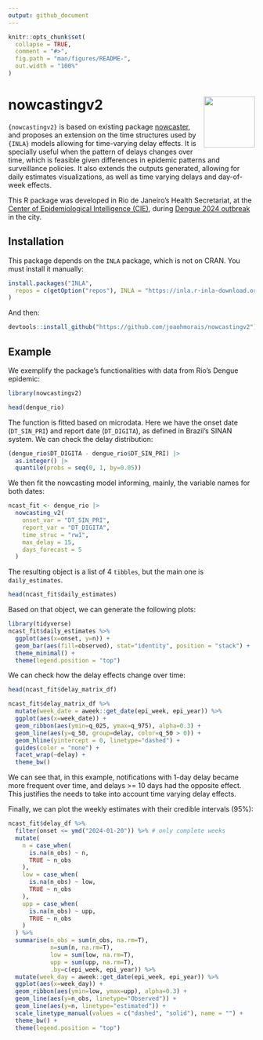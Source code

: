 ```yaml
---
output: github_document
---
```


<!-- README.md is generated from README.Rmd. Please edit that file -->

```r
knitr::opts_chunk$set(
  collapse = TRUE,
  comment = "#>",
  fig.path = "man/figures/README-",
  out.width = "100%"
)
```

# nowcastingv2 <img src="man/figures/logo.png" align="right" height="104" alt="" />

<!-- badges: start -->
<!-- badges: end -->

`{nowcastingv2}` is based on existing package [nowcaster](https://covid19br.github.io/nowcaster/), and proposes an extension on the time structures used by `{INLA}` models allowing for time-varying delay effects. It is specially useful when the pattern of delays changes over time, which is feasible given differences in epidemic patterns and surveillance policies. It also extends the outputs generated, allowing for daily estimates visualizations, as well as time varying delays and day-of-week effects. 

This R package was developed in Rio de Janeiro's Health Secretariat, at the [Center of Epidemiological Intelligence (CIE)](https://epirio.svs.rio.br/), during [Dengue 2024 outbreak](https://www.atachcommunity.com/resources/first-wins-library/effective-preparedness-and-response-to-dengue-through-multisectoral-coordination/) in the city.

## Installation

This package depends on the `INLA` package, which is not on CRAN. You must install it manually:

```r
install.packages("INLA", 
  repos = c(getOption("repos"), INLA = "https://inla.r-inla-download.org/R/stable")
)

```

And then:

```r

devtools::install_github("https://github.com/joaohmorais/nowcastingv2")
```

## Example

We exemplify the package's functionalities with data from Rio's Dengue epidemic:

```r
library(nowcastingv2)

head(dengue_rio)
```



The function is fitted based on microdata. Here we have the onset date (`DT_SIN_PRI`) and report date (`DT_DIGITA`), as defined in Brazil's SINAN system. We can check the delay distribution:

```r
(dengue_rio$DT_DIGITA - dengue_rio$DT_SIN_PRI) |>
  as.integer() |>
  quantile(probs = seq(0, 1, by=0.05))
```

We then fit the nowcasting model informing, mainly, the variable names for both dates:

```r
ncast_fit <- dengue_rio |>
  nowcasting_v2(
    onset_var = "DT_SIN_PRI",
    report_var = "DT_DIGITA",
    time_struc = "rw1", 
    max_delay = 15,
    days_forecast = 5
  )
```


The resulting object is a list of 4 `tibbles`, but the main one is `daily_estimates`.

```r
head(ncast_fit$daily_estimates)
```

Based on that object, we can generate the following plots:

```r
library(tidyverse)
ncast_fit$daily_estimates %>% 
  ggplot(aes(x=onset, y=n)) + 
  geom_bar(aes(fill=observed), stat="identity", position = "stack") + 
  theme_minimal() + 
  theme(legend.position = "top")
```



We can check how the delay effects change over time:

```r
head(ncast_fit$delay_matrix_df)

ncast_fit$delay_matrix_df %>% 
  mutate(week_date = aweek::get_date(epi_week, epi_year)) %>% 
  ggplot(aes(x=week_date)) + 
  geom_ribbon(aes(ymin=q_025, ymax=q_975), alpha=0.3) + 
  geom_line(aes(y=q_50, group=delay, color=q_50 > 0)) + 
  geom_hline(yintercept = 0, linetype="dashed") +
  guides(color = "none") +
  facet_wrap(~delay) + 
  theme_bw()
```

We can see that, in this example, notifications with 1-day delay became more frequent over time, and delays >= 10 days had the opposite effect. This justifies the needs to take into account time varying delay effects.

Finally, we can plot the weekly estimates with their credible intervals (95%):

```r
ncast_fit$delay_df %>% 
  filter(onset <= ymd("2024-01-20")) %>% # only complete weeks
  mutate(
    n = case_when(
      is.na(n_obs) ~ n,
      TRUE ~ n_obs
    ),
    low = case_when(
      is.na(n_obs) ~ low,
      TRUE ~ n_obs
    ),
    upp = case_when(
      is.na(n_obs) ~ upp,
      TRUE ~ n_obs
    )
  ) %>% 
  summarise(n_obs = sum(n_obs, na.rm=T),
            n=sum(n, na.rm=T),
            low = sum(low, na.rm=T),
            upp = sum(upp, na.rm=T),
            .by=c(epi_week, epi_year)) %>% 
  mutate(week_day = aweek::get_date(epi_week, epi_year)) %>% 
  ggplot(aes(x=week_day)) + 
  geom_ribbon(aes(ymin=low, ymax=upp), alpha=0.3) + 
  geom_line(aes(y=n_obs, linetype="Observed")) + 
  geom_line(aes(y=n, linetype="estimated")) + 
  scale_linetype_manual(values = c("dashed", "solid"), name = "") +
  theme_bw() + 
  theme(legend.position = "top")
```

